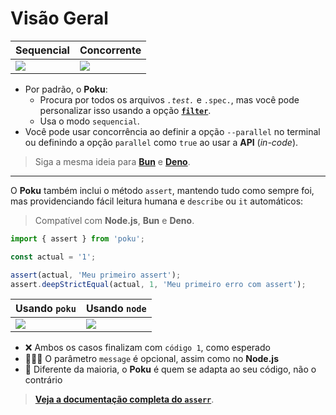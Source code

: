 
# Visão Geral

[bun-version-url]: https://github.com/oven-sh/bun
[deno-version-url]: https://github.com/denoland/deno

| Sequencial               | Concorrente             |
| ------------------------ | ----------------------- |
| <img src={SEQUENTIAL} /> | <img src={PARALLEL}  /> |

- Por padrão, o **Poku**:
  - Procura por todos os arquivos _`.test.`_ e `.spec.`, mas você pode personalizar isso usando a opção [**`filter`**](/docs/documentation/poku/options/filter).
  - Usa o modo `sequencial`.
- Você pode usar concorrência ao definir a opção `--parallel` no terminal ou definindo a opção `parallel` como `true` ao usar a **API** (_in-code_).

> Siga a mesma ideia para [**Bun**][bun-version-url] e [**Deno**][deno-version-url].

<hr />

O **Poku** também inclui o método `assert`, mantendo tudo como sempre foi, mas providenciando fácil leitura humana e `describe` ou `it` automáticos:

> Compatível com **Node.js**, **Bun** e **Deno**.

```ts
import { assert } from 'poku';

const actual = '1';

assert(actual, 'Meu primeiro assert');
assert.deepStrictEqual(actual, 1, 'Meu primeiro erro com assert');
```

| Usando `poku`              | Usando `node`              |
| -------------------------- | -------------------------- |
| <img src={ASSERT_POKU}  /> | <img src={ASSERT_NODE}  /> |

- ❌ Ambos os casos finalizam com `código 1`, como esperado
- 🧑🏻‍🎓 O parâmetro `message` é opcional, assim como no **Node.js**
- 🐷 Diferente da maioria, o **Poku** é quem se adapta ao seu código, não o contrário

> [**Veja a documentação completa do `asserr`**](/docs/documentation/assert).
